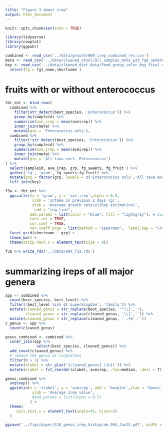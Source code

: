 ```yaml
---
title: "Figure 3 about irep"
output: html_document
---
```


```r
knitr::opts_chunk$set(echo = TRUE)
```

```r
library(tidyverse)
library(cowplot)
library(ggpubr)
```

```r
combined <- read_csv('../data/growth/069_irep_combined_res.csv')
meta <- read_csv('../data/cleaned_stool/all_samples_meta_p2d_fg9_updated.csv')
key <- read_csv('../data/cleaned_diet_data/food_group_color_key_final.csv', col_types = 'ccccc') %>% 
  select(fg = fg1_name,shortname )
```

# fruits with or without enterococcus

```r
tbt_ent <- bind_rows(
  combined %>% 
    filter(str_detect(best_species, 'Enterococcus')) %>% 
    group_by(sampleid) %>% 
    summarise(ave_irep = mean(aveirep)) %>% 
    inner_join(meta) %>% 
    mutate(grp = 'Enterococcus only'),
  combined %>% 
    filter(!str_detect(best_species, 'Enterococcus')) %>% 
    group_by(sampleid) %>% 
    summarise(ave_irep = mean(aveirep)) %>% 
    inner_join(meta) %>% 
    mutate(grp = 'All taxa excl. Enterococcus')
) %>% 
  select(sampleid, ave_irep, grp, fg_sweets, fg_fruit ) %>% 
  gather('fg', 'gram', fg_sweets:fg_fruit) %>% 
  mutate(grp = factor(grp, levels = c('Enterococcus only','All taxa excl. Enterococcus'))) %>% 
  left_join(key)

f3a <- tbt_ent %>% 
  ggscatter(x = 'gram', y = 'ave_irep',alpha = 0.5,
            xlab = 'Intake in previous 2 days (g)',
            ylab = 'Average growth rate\n(iRep estimation)',
             add = "reg.line", 
           add.params = list(color = "blue", fill = "lightgray"), # Customize line
           conf.int = TRUE,
           cor.coef = TRUE, 
           cor.coeff.args = list(method = "spearman",  label.sep = "\n", size = 2, label.x = 180)) +
  facet_grid(shortname ~ grp) +
  theme_bw() +
  theme(strip.text.x = element_text(size = 8))

f3a %>% write_rds('../data/094_f3a.rds')

```

# summarizing ireps of all major genera

```r
spp <- combined %>% 
  count(best_species, best_level) %>% 
  filter(!best_level %in% c('superkingdom', 'family')) %>% 
  mutate(cleaned_genus = str_replace(best_species, '^\\[',''),
         cleaned_genus = str_replace(cleaned_genus, '\\]','')) %>% 
  mutate(cleaned_genus = str_replace(cleaned_genus, ' .+$',''))
c_genus <- spp %>% 
  count(cleaned_genus)

genus_combined <- combined %>% 
  inner_join(spp %>% 
              select(best_species, cleaned_genus)) %>% 
  add_count(cleaned_genus) %>% 
  # remove the genus as singletons
  filter(n > 1) %>% 
  mutate(xlabel = str_glue('{cleaned_genus} ({n})')) %>% 
  mutate(xlabel = fct_reorder(xlabel, aveirep, .fun=median, .desc = T)) 

genus_combined %>% 
  ungroup() %>% 
  ggviolin(x = 'xlabel', y = 'aveirep', add = 'boxplot',xlab = 'Genus',
            ylab = 'Average irep value',
            #add.params = list(alpha = 0.5)
           ) +
  theme(
     axis.text.x = element_text(angle=45, hjust=1)
  )

ggsave('../figs/paper/S10_genus_irep_histogram_094_Jan25.pdf', width = 320, height = 120, units = 'mm', dpi = 400)

```
